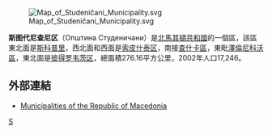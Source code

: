 [[File:Map_of_Studeničani_Municipality.svg|right]]

'''斯图代尼查尼区'''（Општина Студеничани）是[[北馬其頓共和國|北馬其頓共和國]]的一個區，該區東北面是[[斯科普里|斯科普里]]，西北面和西面是[[索皮什泰区|索皮什泰区]]，南接[[查什卡區|查什卡區]]，東毗[[澤倫尼科沃區|澤倫尼科沃區]]，東北面是[[彼得罗韦茨区|彼得罗韦茨区]]，總面積276.16平方公里，2002年人口17,246。 

==外部連結==
*[https://web.archive.org/web/20100726162159/http://makedonija.name/municipalities.php Municipalities of the Republic of Macedonia]

{{馬其頓行政區劃}}

[[Category:北马其顿行政区划|S]]


{{Macedonia-stub}}